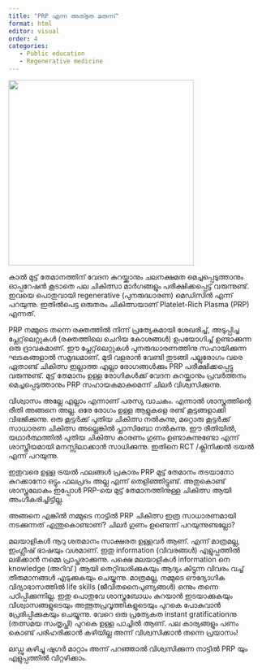 ```yaml
---
title: "PRP എന്ന അത്‍ഭുത മരുന്ന്"
format: html
editor: visual
order: 4
categories: 
   - Public education
   - Regenerative medicine
---
```


![](images/prp.png){width="365"}

കാൽ മുട്ട് തേമാനത്തിന് വേദന കുറയ്ക്കാനും ചലനക്ഷമത മെച്ചപ്പെടുത്താനും ഓപ്പറേഷൻ കൂടാതെ പല ചികിത്സാ മാർഗങ്ങളും പരീക്ഷിക്കപ്പെട്ട് വരുന്നുണ്ട്. ഇവയെ പൊതുവായി regenerative (പുനരുദ്ധാരണ) മെഡിസിൻ എന്ന് പറയുന്നു. ഇതിൽപെട്ട ഒരുതരം ചികിത്സയാണ് Platelet-Rich Plasma (PRP) എന്നത്.

PRP നമ്മുടെ തന്നെ രക്തത്തിൽ നിന്ന് പ്രത്യേകമായി ശേഖരിച്ച്, അടുപ്പിച്ച പ്ലേറ്റ്‌ലെറ്റുകൾ (രക്തത്തിലെ ചെറിയ കോശങ്ങൾ) ഉപയോഗിച്ച് ഉണ്ടാക്കുന്ന ഒരു ദ്രാവകമാണ്. ഈ പ്ലേറ്റ്‌ലെറ്റുകൾ പുനരുദ്ധാരണത്തിനു സഹായിക്കുന്ന ഘടകങ്ങളാൽ സമൃദ്ധമാണ്. മുടി വളരാൻ വേണ്ടി തുടങ്ങി പല്ലുരോഗം വരെ ഏതാണ്ട് ചികിത്സ ഇല്ലാത്ത എല്ലാ രോഗങ്ങൾക്കും PRP പരീക്ഷിക്കപ്പെട്ടു വരുന്നുണ്ട്. മുട്ട് തേമാനം ഉള്ള രോഗികൾക്ക് വേദന കുറയ്ക്കാനും പ്രവർത്തനം മെച്ചപ്പെടുത്താനും PRP സഹായകമാകുമെന്ന് ചിലർ വിശ്വസിക്കുന്നു.

വിശ്വാസം അല്ലേ എല്ലാം എന്നാണ് പരസ്യ വാചകം. എന്നാൽ ശാസ്ത്രത്തിന്റെ രീതി അങ്ങനെ അല്ല. ഒരേ രോഗം ഉള്ള ആളുകളെ രണ്ട് കൂട്ടങ്ങളാക്കി വിഭജിക്കുന്നു. ഒരു കൂട്ടർക്ക് പുതിയ ചികിത്സ നൽകുന്നു, മറ്റൊരു കൂട്ടർക്ക് സാധാരണ ചികിത്സ അല്ലെങ്കിൽ പ്ലാസിബോ നൽകുന്നു. ഈ രീതിയിൽ, യഥാർത്ഥത്തിൽ പുതിയ ചികിത്സ കാരണം ഗുണം ഉണ്ടാകുന്നുണ്ടോ എന്ന് ശാസ്ത്രീയമായി മനസ്സിലാക്കാൻ സാധിക്കുന്നു. ഇതിനെ RCT /ക്ലിനിക്കൽ ട്രയൽ എന്ന് പറയുന്നു.

ഇതുവരെ ഉള്ള ട്രയൽ ഫലങ്ങൾ പ്രകാരം PRP മുട്ട് തേമാനം തടയാനോ കുറക്കാനോ ഒട്ടും ഫലപ്രദം അല്ല എന്ന് തെളിഞ്ഞിട്ടുണ്ട്. അതുകൊണ്ട് ശാസ്ത്രലോകം ഇപ്പോൾ PRP-യെ മുട്ട് തേമാനത്തിനുള്ള ചികിത്സ ആയി അംഗീകരിച്ചിട്ടില്ല.

അങ്ങനെ എങ്കിൽ നമ്മുടെ നാട്ടിൽ PRP ചികിത്സ ഇത്ര സാധാരണമായി നടക്കുന്നത് എന്തുകൊണ്ടാണ്? ചിലർ ഗുണം ഉണ്ടെന്ന് പറയുന്നുണ്ടല്ലോ?

മലയാളികൾ നൂറു ശതമാനം സാക്ഷരത ഉള്ളവർ ആണ്. എന്ന് മാത്രമല്ല, ഇംഗ്ലീഷ് ഭാഷയും വശമാണ്. ഇതു information (വിവരങ്ങൾ) എളുപ്പത്തിൽ ലഭിക്കാൻ നമ്മെ പ്രാപ്തരാക്കുന്നു. പക്ഷെ മലയാളികൾ information നെ knowledge (അറിവ് ) ആയി തെറ്റിദ്ധരിക്കുകയും ആദ്യം കിട്ടുന്ന വിവരം വച്ച് തീരുമാനങ്ങൾ എടുക്കുകയും ചെയ്യുന്നു. മാത്രമല്ല, നമ്മുടെ ഔദ്യോഗിക വിദ്യാഭാസത്തിൽ life skills (ജീവിതനൈപുണ്യങ്ങൾ) ഒന്നും തന്നെ പഠിപ്പിക്കുന്നില്ല. ഇതു പൊതുവേ ശാസ്ത്രബോധം കുറയാൻ ഇടയാക്കുകയും വിശ്വാസങ്ങളുടെയും അത്ഭുതപ്രവൃത്തികളുടെയും പുറകെ പോകുവാൻ പ്രേരിപ്പിക്കുകയും ചെയ്യുന്നു. വേറെ ഒരു പ്രത്യേകത instant gratificationനു (തത്സമയ സംതൃപ്തി) പുറകെ ഉള്ള പാച്ചിൽ ആണ്. പല കാര്യങ്ങളും പണം കൊണ്ട് പരിഹരിക്കാൻ കഴിയില്ല അന്ന് വിശ്വസിക്കാൻ തന്നെ പ്രയാസം!

ലഡ്ഡു കഴിച്ചു ഷുഗർ മാറ്റാം അന്ന് പറഞ്ഞാൽ വിശ്വസിക്കുന്ന നാട്ടിൽ PRP യും എളുപ്പത്തിൽ വിറ്റഴിക്കാം.
